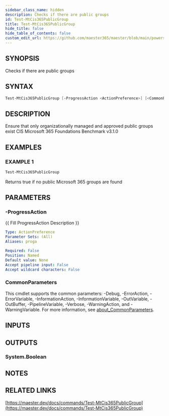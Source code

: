 ```yaml
---
sidebar_class_name: hidden
description: Checks if there are public groups
id: Test-MtCis365PublicGroup
title: Test-MtCis365PublicGroup
hide_title: false
hide_table_of_contents: false
custom_edit_url: https://github.com/maester365/maester/blob/main/powershell/public/Test-MtCis365PublicGroup.ps1
---
```


## SYNOPSIS

Checks if there are public groups

## SYNTAX

```powershell
Test-MtCis365PublicGroup [-ProgressAction <ActionPreference>] [<CommonParameters>]
```

## DESCRIPTION

Ensure that only organizationally managed and approved public groups exist
CIS Microsoft 365 Foundations Benchmark v3.1.0

## EXAMPLES

### EXAMPLE 1

```powershell
Test-MtCis365PublicGroup
```

Returns true if no public Microsoft 365 groups are found

## PARAMETERS

### -ProgressAction

\{\{ Fill ProgressAction Description \}\}

```yaml
Type: ActionPreference
Parameter Sets: (All)
Aliases: proga

Required: False
Position: Named
Default value: None
Accept pipeline input: False
Accept wildcard characters: False
```

### CommonParameters

This cmdlet supports the common parameters: -Debug, -ErrorAction, -ErrorVariable, -InformationAction, -InformationVariable, -OutVariable, -OutBuffer, -PipelineVariable, -Verbose, -WarningAction, and -WarningVariable. For more information, see [about_CommonParameters](http://go.microsoft.com/fwlink/?LinkID=113216).

## INPUTS

## OUTPUTS

### System.Boolean

## NOTES

## RELATED LINKS

[https://maester.dev/docs/commands/Test-MtCis365PublicGroup](https://maester.dev/docs/commands/Test-MtCis365PublicGroup)
